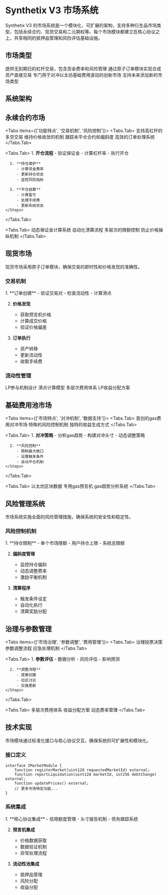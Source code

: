 
# Synthetix V3 市场系统

<Callout type="info">
  Synthetix V3 的市场系统是一个模块化、可扩展的架构，支持多种衍生品市场类型，包括永续合约、现货交易和二元期权等。每个市场模块都建立在核心协议之上，共享相同的抵押品管理和风险评估基础设施。
</Callout>

## 市场类型

<Cards>
  <Card title="永续合约市场">
    提供无到期日的杠杆交易，包含资金费率和风险管理
  </Card>
  <Card title="现货市场">
    通过原子订单模块实现合成资产直接交易
  </Card>
  <Card title="基础费用池市场">
    专门用于对冲以太坊基础费用波动的创新市场
  </Card>
  <Card title="扩展市场">
    支持未来添加新的市场类型
  </Card>
</Cards>

## 系统架构

<FileTree>
  <FileTree.Folder name="Market System" defaultOpen>
    <FileTree.Folder name="Core Components" defaultOpen>
      <FileTree.File name="MarketManager.sol" />
      <FileTree.File name="MarketRegistry.sol" />
      <FileTree.File name="MarketRouter.sol" />
    </FileTree.Folder>
    <FileTree.Folder name="Market Types">
      <FileTree.File name="PerpetualMarket.sol" />
      <FileTree.File name="SpotMarket.sol" />
      <FileTree.File name="BaseFeeMarket.sol" />
    </FileTree.Folder>
    <FileTree.Folder name="Integration">
      <FileTree.File name="OracleConnector.sol" />
      <FileTree.File name="PoolIntegration.sol" />
      <FileTree.File name="LiquidationModule.sol" />
    </FileTree.Folder>
  </FileTree.Folder>
</FileTree>

## 永续合约市场

<Tabs items={['功能特点', '交易机制', '风险控制']}>
  <Tabs.Tab>
    <Cards>
      <Card title="杠杆交易">
        支持高杠杆的多空交易
      </Card>
      <Card title="资金费率">
        维持价格收敛的机制
      </Card>
      <Card title="持仓管理">
        跟踪未平仓合约和偏斜度
      </Card>
      <Card title="订单执行">
        高效的订单处理系统
      </Card>
    </Cards>
  </Tabs.Tab>
  
  <Tabs.Tab>
    <Steps>
      1. **开仓流程**
         - 验证保证金
         - 计算杠杆率
         - 执行开仓
      
      2. **持仓维护**
         - 计算资金费率
         - 更新持仓状态
         - 监控风险指标
      
      3. **平仓结算**
         - 计算盈亏
         - 处理手续费
         - 更新系统状态
    </Steps>
  </Tabs.Tab>
  
  <Tabs.Tab>
    <Cards>
      <Card title="保证金要求">
        动态保证金计算系统
      </Card>
      <Card title="清算机制">
        自动化清算流程
      </Card>
      <Card title="风险限额">
        多层次的限额控制
      </Card>
      <Card title="价格保护">
        防止价格操纵机制
      </Card>
    </Cards>
  </Tabs.Tab>
</Tabs>

## 现货市场

<Callout type="warning">
  现货市场采用原子订单模块，确保交易的即时性和价格发现的准确性。
</Callout>

### 交易机制

<Steps>
  1. **订单创建**
     - 验证交易对
     - 检查流动性
     - 计算滑点
  
  2. **价格发现**
     - 获取预言机价格
     - 计算成交价格
     - 验证价格偏差
  
  3. **订单执行**
     - 资产转移
     - 更新流动性
     - 收取手续费
</Steps>

### 流动性管理

<Cards>
  <Card title="流动性提供">
    LP参与机制设计
  </Card>
  <Card title="价格影响">
    滑点计算模型
  </Card>
  <Card title="费用结构">
    多层次费用体系
  </Card>
  <Card title="激励机制">
    LP收益分配方案
  </Card>
</Cards>

## 基础费用池市场

<Tabs items={['市场特点', '对冲机制', '数据支持']}>
  <Tabs.Tab>
    <Cards>
      <Card title="创新设计">
        首创的gas费用对冲市场
      </Card>
      <Card title="风险管理">
        特殊的风险控制机制
      </Card>
      <Card title="收益模式">
        独特的收益生成方式
      </Card>
    </Cards>
  </Tabs.Tab>
  
  <Tabs.Tab>
    <Steps>
      1. **对冲策略**
         - 分析gas趋势
         - 构建对冲头寸
         - 动态调整策略
      
      2. **风险控制**
         - 限制最大敞口
         - 设置触发条件
         - 自动平仓机制
    </Steps>
  </Tabs.Tab>
  
  <Tabs.Tab>
    <Cards>
      <Card title="数据来源">
        以太坊区块数据
      </Card>
      <Card title="预言机">
        专用gas预言机
      </Card>
      <Card title="分析工具">
        gas趋势分析系统
      </Card>
    </Cards>
  </Tabs.Tab>
</Tabs>

## 风险管理系统

<Callout type="error">
  市场系统实施全面的风险管理措施，确保系统的安全性和稳定性。
</Callout>

### 风险控制机制

<Steps>
  1. **持仓限制**
     - 单个市场限额
     - 用户持仓上限
     - 系统总限额
  
  2. **偏斜度管理**
     - 监控持仓偏斜
     - 动态调整费率
     - 激励平衡机制
  
  3. **清算程序**
     - 触发条件设定
     - 自动化执行
     - 清算奖励分配
</Steps>

## 治理与参数管理

<Tabs items={['市场治理', '参数调整', '费用管理']}>
  <Tabs.Tab>
    <Cards>
      <Card title="市场创建">
        治理投票决策
      </Card>
      <Card title="规则修改">
        参数调整流程
      </Card>
      <Card title="紧急响应">
        应急处理机制
      </Card>
    </Cards>
  </Tabs.Tab>
  
  <Tabs.Tab>
    <Steps>
      1. **参数评估**
         - 数据分析
         - 风险评估
         - 影响预测
      
      2. **调整流程**
         - 提案创建
         - 社区讨论
         - 实施更新
    </Steps>
  </Tabs.Tab>
  
  <Tabs.Tab>
    <Cards>
      <Card title="费用结构">
        多层次费用体系
      </Card>
      <Card title="分配机制">
        收益分配方案
      </Card>
      <Card title="调整策略">
        动态费率管理
      </Card>
    </Cards>
  </Tabs.Tab>
</Tabs>

## 技术实现

<Callout type="info">
  市场模块通过标准化接口与核心协议交互，确保系统的可扩展性和模块化。
</Callout>

### 接口定义

```solidity
interface IMarketModule {
    function registerMarket(uint128 requestedMarketId) external;
    function reportLiquidation(uint128 marketId, int256 debtChange) external;
    function updatePrices() external;
    // 更多市场特定功能...
}
```

### 系统集成

<Steps>
  1. **核心协议集成**
     - 信用额度管理
     - 头寸报告机制
     - 债务跟踪系统
  
  2. **预言机集成**
     - 价格数据获取
     - 数据验证机制
     - 异常处理流程
  
  3. **流动性池集成**
     - 抵押品管理
     - 风险分配
     - 收益分配
</Steps>
